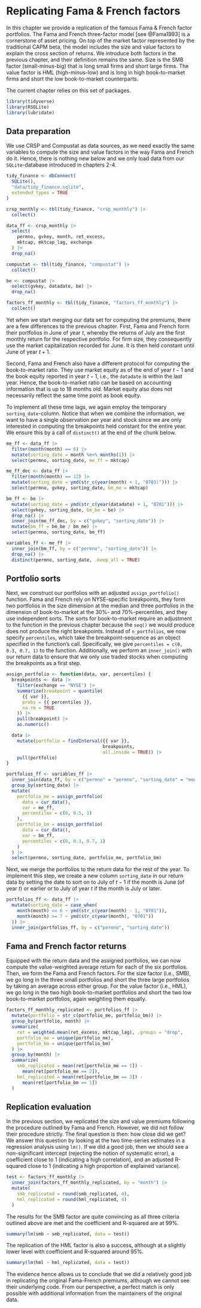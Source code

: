 # Replicating Fama & French factors

In this chapter we provide a replication of the famous Fama & French factor portfolios. The Fama and French three-factor model [see @Fama1993] is a cornerstone of asset pricing. On top of the market factor represented by the traditional CAPM beta, the model includes the size and value factors to explain the cross section of returns. We introduce both factors in the previous chapter, and their definition remains the same. Size is the SMB factor (small-minus-big) that is long small firms and short large firms. The value factor is HML (high-minus-low) and is long in high book-to-market firms and short the low book-to-market counterparts. 

The current chapter relies on this set of packages. 
```r
library(tidyverse)
library(RSQLite)
library(lubridate)
```

## Data preparation

We use CRSP and Compustat as data sources, as we need exactly the same variables to compute the size and value factors in the way Fama and French do it. Hence, there is nothing new below and we only load data from our `SQLite`-database introduced in chapters 2-4.\index{Data!CRSP}\index{Data!Compustat}

```r
tidy_finance <- dbConnect(
  SQLite(), 
  "data/tidy_finance.sqlite", 
  extended_types = TRUE
)

crsp_monthly <- tbl(tidy_finance, "crsp_monthly") |>
  collect()

data_ff <- crsp_monthly |>
  select(
    permno, gvkey, month, ret_excess,
    mktcap, mktcap_lag, exchange
  ) |>
  drop_na()

compustat <- tbl(tidy_finance, "compustat") |>
  collect()

be <- compustat |>
  select(gvkey, datadate, be) |>
  drop_na()

factors_ff_monthly <- tbl(tidy_finance, "factors_ff_monthly") |>
  collect()
```

Yet when we start merging our data set for computing the premiums, there are a few differences to the previous chapter. First, Fama and French form their portfolios in June of year $t$, whereby the returns of July are the first monthly return for the respective portfolio. For firm size, they consequently use the market capitalization recorded for June. It is then held constant until June of year $t+1$.

Second, Fama and French also have a different protocol for computing the book-to-market ratio.\index{Book-to-market ratio} They use market equity as of the end of year $t - 1$ and the book equity reported in year $t-1$, i.e., the `datadate` is within the last year.\index{Book equity} Hence, the book-to-market ratio can be based on accounting information that is up to 18 months old. Market equity also does not necessarily reflect the same time point as book equity.

To implement all these time lags, we again employ the temporary `sorting_date`-column. Notice that when we combine the information, we want to have a single observation per year and stock since we are only interested in computing the breakpoints held constant for the entire year. We ensure this by a call of `distinct()` at the end of the chunk below.

```r
me_ff <- data_ff |>
  filter(month(month) == 6) |>
  mutate(sorting_date = month %m+% months(1)) |>
  select(permno, sorting_date, me_ff = mktcap)

me_ff_dec <- data_ff |>
  filter(month(month) == 12) |>
  mutate(sorting_date = ymd(str_c(year(month) + 1, "0701)"))) |>
  select(permno, gvkey, sorting_date, bm_me = mktcap)

bm_ff <- be |>
  mutate(sorting_date = ymd(str_c(year(datadate) + 1, "0701"))) |>
  select(gvkey, sorting_date, bm_be = be) |>
  drop_na() |>
  inner_join(me_ff_dec, by = c("gvkey", "sorting_date")) |>
  mutate(bm_ff = bm_be / bm_me) |>
  select(permno, sorting_date, bm_ff)

variables_ff <- me_ff |>
  inner_join(bm_ff, by = c("permno", "sorting_date")) |>
  drop_na() |>
  distinct(permno, sorting_date, .keep_all = TRUE)
```

## Portfolio sorts

Next, we construct our portfolios with an adjusted `assign_portfolio()` function.\index{Portfolio sorts} Fama and French rely on NYSE-specific breakpoints, they form two portfolios in the size dimension at the median and three portfolios in the dimension of book-to-market at the 30%- and 70%-percentiles, and they use independent sorts. The sorts for book-to-market require an adjustment to the function in the previous chapter because the `seq()` we would produce does not produce the right breakpoints. Instead of `n_portfolios`, we now specify `percentiles`, which take the breakpoint-sequence as an object specified in the function's call. Specifically, we give `percentiles = c(0, 0.3, 0.7, 1)` to the function. Additionally, we perform an `inner_join()` with our return data to ensure that we only use traded stocks when computing the breakpoints as a first step.\index{Breakpoints}

```r
assign_portfolio <- function(data, var, percentiles) {
  breakpoints <- data |>
    filter(exchange == "NYSE") |>
    summarize(breakpoint = quantile(
      {{ var }},
      probs = {{ percentiles }},
      na.rm = TRUE
    )) |>
    pull(breakpoint) |>
    as.numeric()

  data |>
    mutate(portfolio = findInterval({{ var }},
                                    breakpoints, 
                                    all.inside = TRUE)) |>
    pull(portfolio)
}

portfolios_ff <- variables_ff |>
  inner_join(data_ff, by = c("permno" = "permno", "sorting_date" = "month")) |>
  group_by(sorting_date) |>
  mutate(
    portfolio_me = assign_portfolio(
      data = cur_data(),
      var = me_ff,
      percentiles = c(0, 0.5, 1)
    ),
    portfolio_bm = assign_portfolio(
      data = cur_data(),
      var = bm_ff,
      percentiles = c(0, 0.3, 0.7, 1)
    )
  ) |>
  select(permno, sorting_date, portfolio_me, portfolio_bm)
```

Next, we merge the portfolios to the return data for the rest of the year. To implement this step, we create a new column `sorting_date` in our return data by setting the date to sort on to July of $t-1$ if the month is June (of year $t$) or earlier or to July of year $t$ if the month is July or later.

```r
portfolios_ff <- data_ff |>
  mutate(sorting_date = case_when(
    month(month) <= 6 ~ ymd(str_c(year(month) - 1, "0701")),
    month(month) >= 7 ~ ymd(str_c(year(month), "0701"))
  )) |>
  inner_join(portfolios_ff, by = c("permno", "sorting_date"))
```


## Fama and French factor returns

Equipped with the return data and the assigned portfolios, we can now compute the value-weighted average return for each of the six portfolios. Then, we form the Fama and French factors. For the size factor (i.e., SMB), we go long in the three small portfolios and short the three large portfolios by taking an average across either group. For the value factor (i.e., HML), we go long in the two high book-to-market portfolios and short the two low book-to-market portfolios, again weighting them equally.\index{Size!Size factor}\index{Value factor}

```r
factors_ff_monthly_replicated <- portfolios_ff |>
  mutate(portfolio = str_c(portfolio_me, portfolio_bm)) |>
  group_by(portfolio, month) |>
  summarize(
    ret = weighted.mean(ret_excess, mktcap_lag), .groups = "drop",
    portfolio_me = unique(portfolio_me),
    portfolio_bm = unique(portfolio_bm)
  ) |>
  group_by(month) |>
  summarize(
    smb_replicated = mean(ret[portfolio_me == 1]) - 
      mean(ret[portfolio_me == 2]),
    hml_replicated = mean(ret[portfolio_bm == 3]) - 
      mean(ret[portfolio_bm == 1])
  )
```


## Replication evaluation

In the previous section, we replicated the size and value premiums following the procedure outlined by Fama and French.\index{Size!Size premium}\index{Value premium} However, we did not follow their procedure strictly. The final question is then: how close did we get? We answer this question by looking at the two time-series estimates in a regression analysis using `lm()`. If we did a good job, then we should see a non-significant intercept (rejecting the notion of systematic error), a coefficient close to 1 (indicating a high correlation), and an adjusted R-squared close to 1 (indicating a high proportion of explained variance).

```r
test <- factors_ff_monthly |>
  inner_join(factors_ff_monthly_replicated, by = "month") |>
  mutate(
    smb_replicated = round(smb_replicated, 4),
    hml_replicated = round(hml_replicated, 4)
  )
```

The results for the SMB factor are quite convincing as all three criteria outlined above are met and the coefficient and R-squared are at 99%. 

```r
summary(lm(smb ~ smb_replicated, data = test))
```

The replication of the HML factor is also a success, although at a slightly lower level with coefficient and R-squared around 95%. 

```r
summary(lm(hml ~ hml_replicated, data = test))
```

The evidence hence allows us to conclude that we did a relatively good job in replicating the original Fama-French premiums, although we cannot see their underlying code. 
From our perspective, a perfect match is only possible with additional information from the maintainers of the original data. 
